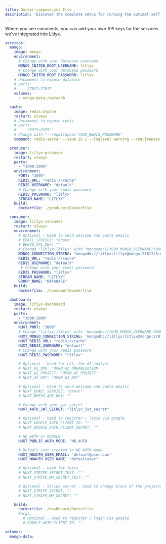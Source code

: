 ```yaml
---
title: Docker-compose.yml File
description: 'Discover the complete setup for running the optimal self-hosted dashboard'
---
```

Where you see comments, you can add your own API keys for the services we’ve integrated into Litlyx.

```yaml File
services:
  mongo:
    image: mongo
    environment:
      # Change with your database username
      MONGO_INITDB_ROOT_USERNAME: litlyx
      # Change with your database password
      MONGO_INITDB_ROOT_PASSWORD: litlyx
    # Uncomment to expose database
    # ports:
    #   - 27017:27017
    volumes:
      - mongo-data:/data/db

  cache:
    image: redis:alpine
    restart: always
    # Uncomment to expose redis
    # ports:
    #   - "6379:6379"
    # Change with "--requirepass YOUR_REDIS_PASSWORD"
    command: redis-server --save 20 1 --loglevel warning --requirepass litlyx

  producer:
    image: litlyx-producer
    restart: always
    ports:
      - "3099:3099"
    environment:
      PORT: "3099"
      REDIS_URL: "redis://cache"
      REDIS_USERNAME: "default"
      # Change with your redis password
      REDIS_PASSWORD: "litlyx"
      STREAM_NAME: "LITLYX"
    build:
      dockerfile: ./producer/Dockerfile

  consumer:
    image: litlyx-consumer
    restart: always
    environment:
      # Optional - Used to send welcome and quota emails
      # EMAIL_SERVICE: "Brevo"      
      # BREVO_API_KEY: ""
      # Change "litlyx:litlyx" with "mongodb://YOUR_MONGO_USERNAME:YOUR_MONGO_PASSWORD"
      MONGO_CONNECTION_STRING: "mongodb://litlyx:litlyx@mongo:27017/SimpleMetrics?readPreference=primaryPreferred&authSource=admin"
      REDIS_URL: "redis://cache"
      REDIS_USERNAME: "default"
       # Change with your redis password
      REDIS_PASSWORD: "litlyx"
      STREAM_NAME: "LITLYX"
      GROUP_NAME: "DATABASE"
    build:
      dockerfile: ./consumer/Dockerfile 

  dashboard:
    image: litlyx-dashboard
    restart: always
    ports:
      - "3000:3000"
    environment:
      NUXT_PORT: "3000"
      # Change "litlyx:litlyx" with "mongodb://YOUR_MONGO_USERNAME:YOUR_MONGO_PASSWORD"
      NUXT_MONGO_CONNECTION_STRING: 'mongodb://litlyx:litlyx@mongo:27017/SimpleMetrics?readPreference=primaryPreferred&authSource=admin'
      NUXT_REDIS_URL: "redis://cache"
      NUXT_REDIS_USERNAME: "default"
      # Change with your redis password
      NUXT_REDIS_PASSWORD: "litlyx"

      # Optional - Used for Lit, the AI analyst
      # NUXT_AI_ORG: 'OPEN_AI_ORGANIZATION'
      # NUXT_AI_PROJECT: 'OPEN_AI_PROJECT'
      # NUXT_AI_KEY: 'OPEN_AI_KEY'

      # Optional - Used to send welcome and quota emails
      # NUXT_EMAIL_SERVICE: "Brevo"      
      # NUXT_BREVO_API_KEY: ""

      # Change with your jwt secret
      NUXT_AUTH_JWT_SECRET: "litlyx_jwt_secret"

      # Optional - Used to register / login via google
      # NUXT_GOOGLE_AUTH_CLIENT_ID: ""
      # NUXT_GOOGLE_AUTH_CLIENT_SECRET: ""

      # NO_AUTH or GOOGLE
      NUXT_PUBLIC_AUTH_MODE: 'NO_AUTH'

      # Default user created in NO_AUTH mode
      NUXT_NOAUTH_USER_EMAIL: 'default@user.com'
      NUXT_NOAUTH_USER_NAME: "defaultuser"

      # Optional - Used for tests
      # NUXT_STRIPE_SECRET_TEST: ""
      # NUXT_STRIPE_WH_SECRET_TEST: ""

      # Optional - Stripe secret - Used to change plans of the projects
      # NUXT_STRIPE_SECRET: ""
      # NUXT_STRIPE_WH_SECRET: ""

    build:
      dockerfile: ./dashboard/Dockerfile 
      #args:
        # Optional - Used to register / login via google
        # GOOGLE_AUTH_CLIENT_ID: ""

volumes:
  mongo-data:
```


